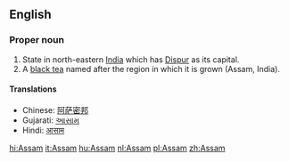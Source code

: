 ==English==

{{wikipedia}}
{{wikipedia|Assam tea}}
===Proper noun===
{{en-proper noun}}
#State in north-eastern [[India]] which has [[Dispur]] as its capital.
# A [[black tea]] named after the region in which it is grown (Assam, India).


====Translations====

*Chinese: [[阿萨密邦]]
*Gujarati: [[આસામ]]
*Hindi: [[आसाम]]

[[hi:Assam]]
[[it:Assam]]
[[hu:Assam]]
[[nl:Assam]]
[[pl:Assam]]
[[zh:Assam]]